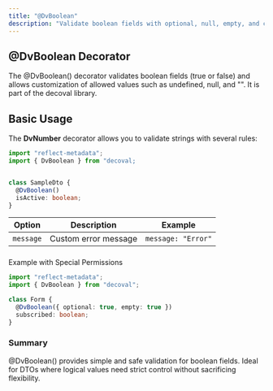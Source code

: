 ```yaml
---
title: "@DvBoolean"
description: "Validate boolean fields with optional, null, empty, and custom message support."
---
```


## @DvBoolean Decorator

The @DvBoolean() decorator validates boolean fields (true or false) and allows customization of allowed values ​​such as undefined, null, and "". It is part of the decoval library.

## Basic Usage

The **DvNumber** decorator allows you to validate strings with several rules:

```ts title="main.ts"
import "reflect-metadata";
import { DvBoolean } from "decoval;


class SampleDto {
  @DvBoolean()
  isActive: boolean;
}
```

| **Option** | **Description**      | **Example**        |
| ---------- | -------------------- | ------------------ |
| `message`  | Custom error message | `message: "Error"` |

###

Example with Special Permissions

```ts title="main.ts"
import "reflect-metadata";
import { DvBoolean } from "decoval";

class Form {
  @DvBoolean({ optional: true, empty: true })
  subscribed: boolean;
}
```

### Summary

@DvBoolean() provides simple and safe validation for boolean fields. Ideal for DTOs where logical values ​​need strict control without sacrificing flexibility.
